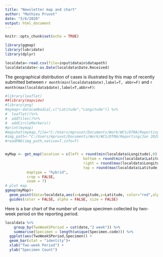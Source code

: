 ```yaml
---
title: "Newsletter map and chart"
author: "Mathieu Pruvot"
date: "5/6/2020"
output: html_document
---
```


```r
knitr::opts_chunk$set(echo = TRUE)


```
```r
library(ggmap)
library(lubridate)
library(dplyr)
```

```r
localdata<-read.csv(file=input$datain$datapath)
localdata$date<-as.Date(localdata$Date.Received)
```

The geographical distribution of cases is illustrated by this map of recently submitted between `r month(min(localdata$date),label=T, abbr=F)` and `r month(max(localdata$date),label=T,abbr=F)`:

```r
#library(leaflet)
##library(mapview)
#library(png)
#mymap<-datacambodia[,c("Latitude","Longitude")] %>%
#  leaflet()%>%
#  addTiles()%>%
#  addCircleMarkers()
#print(mymap)
#mapshot(mymap,file="C:/Users/mpruvot/Documents/Work/WCS/DTRA/Reporting/Jan 2020/mymap.png")
#img_path<-"C:/Users/mpruvot/Documents/Work/WCS/DTRA/Reporting/Jan 2020/mymap.png"
#readPNG(img_path,native=T,info=T)


myMap <- get_map(location = c(left = round(min(localdata$Longitude),0)-1,
                                    bottom = round(min(localdata$Latitude),0)-1,
                                    right = round(max(localdata$Longitude),0)+1,
                                    top = round(max(localdata$Latitude),0)+1),
          maptype = "hybrid",
          crop = FALSE,
          zoom = 7)
# plot map
ggmap(myMap)+
  geom_point(data=localdata,aes(x=Longitude,y=Latitude, color="red",alpha=0.2),size=5, shape=19)+
  guides(color = FALSE, alpha = FALSE, size = FALSE)
```

Here is a bar chart of the number of unique specimen collected by two-week period on the reporting period.

```r

localdata %>% 
    group_by(TwoWeekSPeriod = cut(date,"2 week")) %>% 
    summarise(Specimen = length(unique(Specimen.code))) %>% 
  ggplot(aes(TwoWeekSPeriod,Specimen)) +
  geom_bar(stat = "identity")+
  xlab("Two-week Period") +
  ylab("Specimen Count")
```


